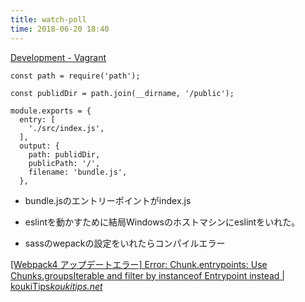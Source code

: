 ```yaml
---
title: watch-poll
time: 2018-06-20 18:40
---
```


[Development - Vagrant](https://webpack.js.org/guides/development-vagrant/)

```
const path = require('path');

const publidDir = path.join(__dirname, '/public');

module.exports = {
  entry: [
    './src/index.js',
  ],
  output: {
    path: publidDir,
    publicPath: '/',
    filename: 'bundle.js',
  },
```

- bundle.jsのエントリーポイントがindex.js

- eslintを動かすために結局Windowsのホストマシンにeslintをいれた。

- sassのwepackの設定をいれたらコンパイルエラー

[[Webpack4 アップデートエラー] Error: Chunk.entrypoints: Use Chunks.groupsIterable and filter by instanceof Entrypoint instead | koukiTips](http://koukitips.net/post1967/)<cite class="hatena-citation"><a href="http://koukitips.net/post1967/">koukitips.net</a></cite>
